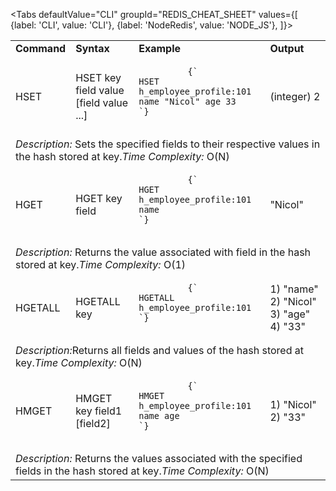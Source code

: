 
<Tabs
  defaultValue="CLI"
  groupId="REDIS_CHEAT_SHEET"
  values={[
    {label: 'CLI', value: 'CLI'},
    {label: 'NodeRedis', value: 'NODE_JS'},
  ]}>

<TabItem value="CLI">

<table>
  <tbody>
    <tr>
      <td>
        <strong>Command</strong>
      </td>
      <td>
        <strong>Syntax</strong>
      </td>
      <td>
        <strong>Example</strong>
      </td>
      <td>
        <strong>Output</strong>
      </td>
    </tr>
    <tr>
      <td>HSET</td>
      <td>HSET key field value [field value ...]</td>
      <td>
        <pre>
          <code>{`
HSET h_employee_profile:101 name "Nicol" age 33
`}</code>
        </pre>
      </td>
      <td>(integer) 2</td>
    </tr>
    <tr>
      <td colspan="4">
        <em>Description:</em> Sets the specified fields to their respective
        values in the hash stored at key.<em>Time Complexity:</em> O(N)
      </td>
    </tr>
    <tr>
      <td>HGET</td>
      <td>HGET key field</td>
      <td>
        <pre>
          <code>{`
HGET h_employee_profile:101 name 
`}</code>
        </pre>
      </td>
      <td>"Nicol"</td>
    </tr>
    <tr>
      <td colspan="4">
        <em>Description:</em> Returns the value associated with field in the
        hash stored at key.<em>Time Complexity:</em> O(1)
      </td>
    </tr>
    <tr>
      <td>HGETALL</td>
      <td>HGETALL key</td>
      <td>
        <pre>
          <code>{`
HGETALL h_employee_profile:101
`}</code>
        </pre>
      </td>
      <td>1) "name" 2) "Nicol" 3) "age" 4) "33"</td>
    </tr>
    <tr>
      <td colspan="4">
        <em>Description:</em>Returns all fields and values of the hash stored at
        key.<em>Time Complexity:</em> O(N)
      </td>
    </tr>
    <tr>
      <td>HMGET</td>
      <td>HMGET key field1 [field2]</td>
      <td>
        <pre>
          <code>{`
HMGET h_employee_profile:101 name age
`}</code>
        </pre>
      </td>
      <td>1) "Nicol" 2) "33"</td>
    </tr>
    <tr>
      <td colspan="4">
        <em>Description:</em> Returns the values associated with the specified
        fields in the hash stored at key.<em>Time Complexity:</em> O(N)
      </td>
    </tr>
  </tbody>
</table>

</TabItem>

<TabItem value="NODE_JS">

</TabItem>

</Tabs>
